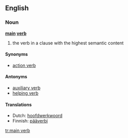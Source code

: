==English==

===Noun===

'''[[main]] [[verb]]'''

# {{grammar}} the verb in a clause with the highest semantic content

====Synonyms====
*[[action verb]]

====Antonyms====
*[[auxiliary verb]]
*[[helping verb]]

====Translations====
*Dutch: [[hoofdwerkwoord]] {{n}}
*Finnish: [[pääverbi]]

[[tr:main verb]]